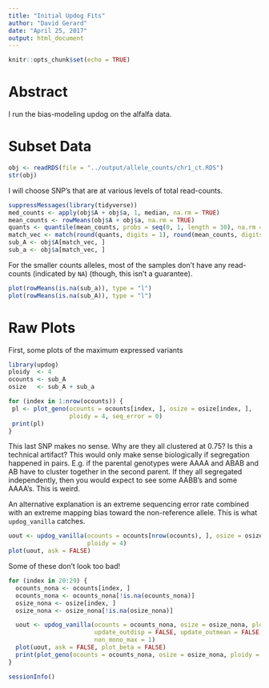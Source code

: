 ```yaml
---
title: "Initial Updog Fits"
author: "David Gerard"
date: "April 25, 2017"
output: html_document
---
```


```r
knitr::opts_chunk$set(echo = TRUE)
```

# Abstract

I run the bias-modeling updog on the alfalfa data.

# Subset Data

```r
obj <- readRDS(file = "../output/allele_counts/chr1_ct.RDS")
str(obj)
```

I will choose SNP's that are at various levels of total read-counts.

```r
suppressMessages(library(tidyverse))
med_counts <- apply(obj$A + obj$a, 1, median, na.rm = TRUE)
mean_counts <- rowMeans(obj$A + obj$a, na.rm = TRUE)
quants <- quantile(mean_counts, probs = seq(0, 1, length = 30), na.rm = TRUE)
match_vec <- match(round(quants, digits = 1), round(mean_counts, digits = 1))
sub_A <- obj$A[match_vec, ]
sub_a <- obj$a[match_vec, ]
```

For the smaller counts alleles, most of the samples don't have any read-counts (indicated by `NA`) (though, this isn't a guarantee).

```r
plot(rowMeans(is.na(sub_a)), type = "l")
plot(rowMeans(is.na(sub_A)), type = "l")
```

# Raw Plots

First, some plots of the maximum expressed variants

```r
library(updog)
ploidy  <- 4
ocounts <- sub_A
osize   <- sub_A + sub_a

for (index in 1:nrow(ocounts)) {
 pl <- plot_geno(ocounts = ocounts[index, ], osize = osize[index, ],
                 ploidy = 4, seq_error = 0)  
 print(pl)
}

```

This last SNP makes no sense. Why are they all clustered at 0.75? Is this a technical artifact? This would only make sense biologically if segregation happened in pairs. E.g. if the parental genotypes were AAAA and ABAB and AB have to cluster together in the second parent. If they all segregated independently, then you would expect to see some AABB's and some AAAA's. This is weird. 

An alternative explanation is an extreme sequencing error rate combined with an extreme mapping bias toward the non-reference allele. This is what `updog_vanilla` catches.
```r
uout <- updog_vanilla(ocounts = ocounts[nrow(ocounts), ], osize = osize[nrow(osize), ],
                      ploidy = 4)
plot(uout, ask = FALSE)
```

Some of these don't look too bad!

```r
for (index in 20:29) {
  ocounts_nona <- ocounts[index, ]
  ocounts_nona <- ocounts_nona[!is.na(ocounts_nona)]
  osize_nona <- osize[index, ]
  osize_nona <- osize_nona[!is.na(osize_nona)]

  uout <- updog_vanilla(ocounts = ocounts_nona, osize = osize_nona, ploidy = ploidy, print_val = FALSE,
                        update_outdisp = FALSE, update_outmean = FALSE, update_outprop = TRUE,
                        non_mono_max = 1)
  plot(uout, ask = FALSE, plot_beta = FALSE)
  print(plot_geno(ocounts = ocounts_nona, osize = osize_nona, ploidy = 4, seq_error = 0))
}

```

```r
sessionInfo()
```
